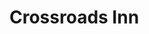 
# Crossroads Inn
<ProjectDetails
  floatRight
  region="Riverlands"
  house="House Heddle"
  type="Miscellaneous"
  status="Completed"
  warp="/warp crossroads"
  projectLead="Nemoko, leftie181"
  dateStarted="2015-02-19T08:00:00+00:00"
  dateCompleted="2015-02-19T08:00:00+00:00"
/>
